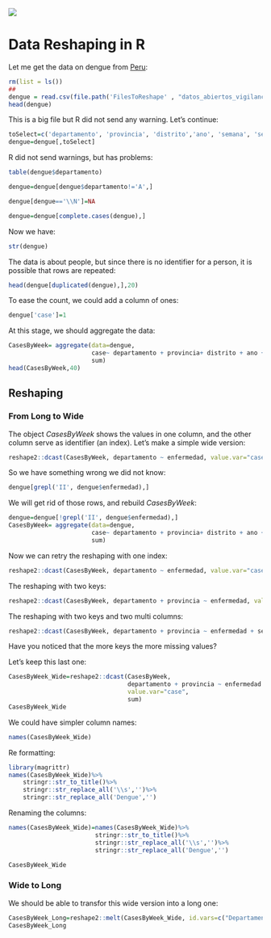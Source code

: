 <img src="https://i.imgur.com/6U6q5jQ.png"/>

# Data Reshaping in R


Let me get the data on dengue from [Peru](https://www.datosabiertos.gob.pe/dataset/vigilancia-epidemiol%C3%B3gica-de-dengue):


```r
rm(list = ls())
##
dengue = read.csv(file.path('FilesToReshape' , "datos_abiertos_vigilancia_dengue.csv"))
head(dengue)
```

This is a big file but R did not send any warning. Let's continue:

```r
toSelect=c('departamento', 'provincia', 'distrito','ano', 'semana', 'sexo','enfermedad')
dengue=dengue[,toSelect]
```

R did not send warnings, but has problems:

```r
table(dengue$departamento)
```


```r
dengue=dengue[dengue$departamento!='A',]

dengue[dengue=='\\N']=NA

dengue=dengue[complete.cases(dengue),]
```

Now we have:
```r

str(dengue)
```

The data is about people, but since there is no identifier for a person, it is possible that rows are repeated:

```r
head(dengue[duplicated(dengue),],20)
```

To ease the count, we could add a column of ones:

```r
dengue['case']=1
```

At this stage, we should aggregate the data:

```r
CasesByWeek= aggregate(data=dengue,
                       case~ departamento + provincia+ distrito + ano + semana + sexo + enfermedad,
                       sum)
head(CasesByWeek,40)
```


## Reshaping

### From Long to Wide

The object *CasesByWeek* shows the values in one column, and the other column serve as identifier (an index). Let's make a simple wide version:


```r
reshape2::dcast(CasesByWeek, departamento ~ enfermedad, value.var="case",sum)
```

So we have something wrong we did not know:

```r

dengue[grepl('II', dengue$enfermedad),]
```

We will get rid of those rows, and rebuild _CasesByWeek_:

```r
dengue=dengue[!grepl('II', dengue$enfermedad),]
CasesByWeek= aggregate(data=dengue,
                       case~ departamento + provincia+ distrito + ano + semana + sexo + enfermedad,
                       sum)
```

Now we can retry the reshaping with one index:

```r
reshape2::dcast(CasesByWeek, departamento ~ enfermedad, value.var="case",sum)
```
The reshaping with two keys:

```r

reshape2::dcast(CasesByWeek, departamento + provincia ~ enfermedad, value.var="case",sum)
```

The reshaping with two keys and two multi columns:

```r
reshape2::dcast(CasesByWeek, departamento + provincia ~ enfermedad + sexo, value.var="case",sum)

```

Have you noticed that the more keys the more missing values?

Let's keep this last one:


```r
CasesByWeek_Wide=reshape2::dcast(CasesByWeek,
                                 departamento + provincia ~ enfermedad + sexo,
                                 value.var="case",
                                 sum)
CasesByWeek_Wide
```

We could have simpler column names:

```r
names(CasesByWeek_Wide)
```

Re formatting:

```r
library(magrittr)
names(CasesByWeek_Wide)%>%
    stringr::str_to_title()%>%
    stringr::str_replace_all('\\s','')%>%
    stringr::str_replace_all('Dengue','')

```

Renaming the columns:

```r
names(CasesByWeek_Wide)=names(CasesByWeek_Wide)%>%
                        stringr::str_to_title()%>%
                        stringr::str_replace_all('\\s','')%>%
                        stringr::str_replace_all('Dengue','')

CasesByWeek_Wide
```

### Wide to Long

We should be able to transfor this wide version into a long one:


```r

CasesByWeek_Long=reshape2::melt(CasesByWeek_Wide, id.vars=c("Departamento","Provincia"))
CasesByWeek_Long
```


